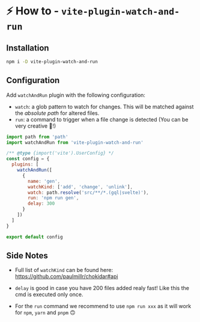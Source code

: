 # ⚡ How to - `vite-plugin-watch-and-run`

## Installation

```sh npm2yarn
npm i -D vite-plugin-watch-and-run
```

## Configuration

Add `watchAndRun` plugin with the following configuration:

- `watch`: a glob pattern to watch for changes. This will be matched against the _absolute path_ for
  altered files.
- `run`: a command to trigger when a file change is detected (You can be very creative 🥳!)

```js filename="vite.config.js"
import path from 'path'
import watchAndRun from 'vite-plugin-watch-and-run'

/** @type {import('vite').UserConfig} */
const config = {
  plugins: [
    watchAndRun([
      {
        name: 'gen',
        watchKind: ['add', 'change', 'unlink'],
        watch: path.resolve('src/**/*.(gql|svelte)'),
        run: 'npm run gen',
        delay: 300
      }
    ])
  ]
}

export default config
```

## Side Notes

- Full list of `watchKind` can be found here: https://github.com/paulmillr/chokidar#api

- `delay` is good in case you have 200 files added realy fast! Like this the cmd is executed only
  once.

- For the `run` command we recommend to use `npm run xxx` as it will work for `npm`, `yarn` and
  `pnpm` 🙃

